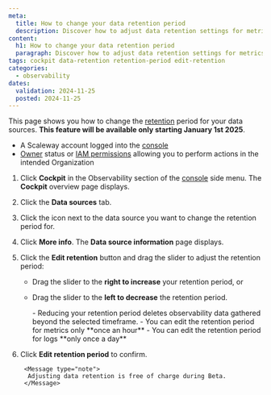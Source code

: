 ```yaml
---
meta:
  title: How to change your data retention period
  description: Discover how to adjust data retention settings for metrics, logs, and traces in Cockpit.
content:
  h1: How to change your data retention period
  paragraph: Discover how to adjust data retention settings for metrics, logs, and traces in Cockpit.
tags: cockpit data-retention retention-period edit-retention
categories:
  - observability
dates:
  validation: 2024-11-25
  posted: 2024-11-25
---
```


This page shows you how to change the [retention](/observability/cockpit/concepts/#retention) period for your data sources. **This feature will be available only starting January 1st 2025**.

<Macro id="cockpit-plan-deprecation" />

<Macro id="requirements" />

  - A Scaleway account logged into the [console](https://console.scaleway.com)
  - [Owner](/identity-and-access-management/iam/concepts/#owner) status or [IAM permissions](/identity-and-access-management/iam/concepts/#permission) allowing you to perform actions in the intended Organization

1. Click **Cockpit** in the Observability section of the [console](https://console.scaleway.com/) side menu. The **Cockpit** overview page displays.
2. Click the **Data sources** tab.
3. Click the <Icon name="more" /> icon next to the data source you want to change the retention period for.
4. Click **More info**. The **Data source information** page displays.
5. Click the **Edit retention** button and drag the slider to adjust the retention period:
    - Drag the slider to the **right to increase** your retention period, or
    - Drag the slider to the **left to decrease** the retention period.

        <Message type="important">
         - Reducing your retention period deletes observability data gathered beyond the selected timeframe.
         - You can edit the retention period for metrics only **once an hour**
         - You can edit the retention period for logs **only once a day**
        </Message>
6. Click **Edit retention period** to confirm.

        <Message type="note">
         Adjusting data retention is free of charge during Beta.
        </Message>